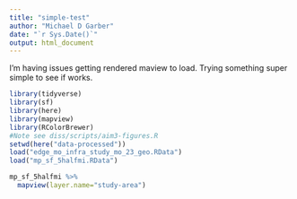 ```yaml
---
title: "simple-test"
author: "Michael D Garber"
date: "`r Sys.Date()`"
output: html_document
---
```

I'm having issues getting rendered maview to load. 
Trying something super simple to see if works.


```r
library(tidyverse)
library(sf)
library(here)
library(mapview)
library(RColorBrewer)
#Note see diss/scripts/aim3-figures.R
setwd(here("data-processed"))
load("edge_mo_infra_study_mo_23_geo.RData")
load("mp_sf_5halfmi.RData")
```


```r
mp_sf_5halfmi %>% 
  mapview(layer.name="study-area")
```

